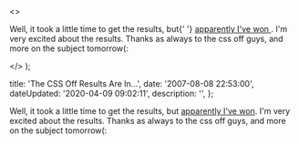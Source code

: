   <>
    <p>
      Well, it took a little time to get the results, but{' '}
      <a href="http&#58;//cssoff.com/2007/08/06/and-the-winner-is-dan-ott/">
        apparently I've won
      </a>
      . I'm very excited about the results. Thanks as always to the css off guys,
      and more on the subject tomorrow(&#58;
    </p>
  </>
);


  title: 'The CSS Off Results Are In...',
  date: '2007-08-08 22:53:00',
  dateUpdated: '2020-04-09 09:02:11',
  description: '',
};

Well, it took a little time to get the results, but [apparently I've won](http://cssoff.com/2007/08/06/and-the-winner-is-dan-ott/). I'm very excited about the results. Thanks as always to the css off guys, and more on the subject tomorrow(:
